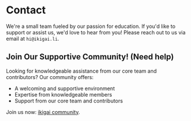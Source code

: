 # Contact

We're a small team fueled by our passion for education.
If you'd like to support or assist us, we'd love to hear from you! Please reach out to us via email at `hi@ikigai.li`.

## Join Our Supportive Community! (Need help)

Looking for knowledgeable assistance from our core team and contributors? Our community offers:

- A welcoming and supportive environment
- Expertise from knowledgeable members
- Support from our core team and contributors

Join us now: [ikigai community](https://discord.gg/XuYWkn6kUS).
